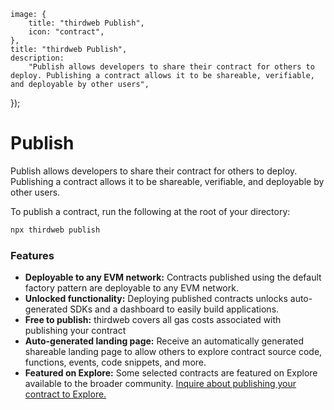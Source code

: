 
	image: {
		title: "thirdweb Publish",
		icon: "contract",
	},
	title: "thirdweb Publish",
	description:
		"Publish allows developers to share their contract for others to deploy. Publishing a contract allows it to be shareable, verifiable, and deployable by other users",
});

# Publish

Publish allows developers to share their contract for others to deploy. Publishing a contract allows it to be shareable, verifiable, and deployable by other users.

To publish a contract, run the following at the root of your directory:

```bash
npx thirdweb publish
```


### Features

- **Deployable to any EVM network:** Contracts published using the default factory pattern are deployable to any EVM network.
- **Unlocked functionality:** Deploying published contracts unlocks auto-generated SDKs and a dashboard to easily build applications.
- **Free to publish:** thirdweb covers all gas costs associated with publishing your contract
- **Auto-generated landing page:** Receive an automatically generated shareable landing page to allow others to explore contract source code, functions, events, code snippets, and more.
- **Featured on Explore:** Some selected contracts are featured on Explore available to the broader community. [Inquire about publishing your contract to Explore.](https://thirdweb.com/contact-us)
